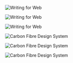 

<FeatureCard
    color="dark"
    href="/designing/get-started"
    subTitle="Style Guidelines"
    title="Writing for Web"
    actionIcon="arrowRight"
    className="homepage-feature"
    >

<ArtDirection>

![Writing for Web](./homepage/images/getting-started-designers-mobile.png)

![Writing for Web](./homepage/images/getting-started-designers-tablet.png)

![Writing for Web](./homepage/images/getting-started-designers.png)

</ArtDirection>

</FeatureCard>

<FeatureCard
    color="dark"
    href="/developing/get-started"
    subTitle="Design System"
    title="Carbon Fibre"
    actionIcon="arrowRight"
    className="homepage-feature"
    >

<ArtDirection>

![Carbon Fibre Design System](./homepage/images/getting-started-developers-mobile.png)

![Carbon Fibre Design System](./homepage/images/getting-started-developers-tablet.png)

![Carbon Fibre Design System](./homepage/images/getting-started-developers.png)

</ArtDirection>

</FeatureCard>
